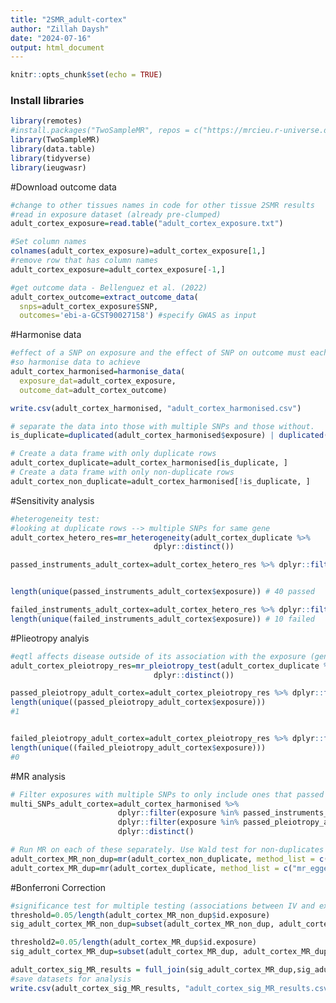 ```yaml
---
title: "2SMR_adult-cortex"
author: "Zillah Daysh"
date: "2024-07-16"
output: html_document
---
```


```r
knitr::opts_chunk$set(echo = TRUE)
```

### Install libraries

```r
library(remotes)
#install.packages("TwoSampleMR", repos = c("https://mrcieu.r-universe.dev", "https://cloud.r-project.org"))
library(TwoSampleMR)
library(data.table)
library(tidyverse)
library(ieugwasr)
```

#Download outcome data
```r
#change to other tissues names in code for other tissue 2SMR results
#read in exposure dataset (already pre-clumped)
adult_cortex_exposure=read.table("adult_cortex_exposure.txt")

#Set column names
colnames(adult_cortex_exposure)=adult_cortex_exposure[1,]
#remove row that has column names 
adult_cortex_exposure=adult_cortex_exposure[-1,]

#get outcome data - Bellenguez et al. (2022) 
adult_cortex_outcome=extract_outcome_data(
  snps=adult_cortex_exposure$SNP,
  outcomes='ebi-a-GCST90027158') #specify GWAS as input

```
#Harmonise data
```r
#effect of a SNP on exposure and the effect of SNP on outcome must each correspond to the same allele 
#so harmonise data to achieve
adult_cortex_harmonised=harmonise_data(
  exposure_dat=adult_cortex_exposure,
  outcome_dat=adult_cortex_outcome)

write.csv(adult_cortex_harmonised, "adult_cortex_harmonised.csv")

# separate the data into those with multiple SNPs and those without.
is_duplicate=duplicated(adult_cortex_harmonised$exposure) | duplicated(adult_cortex_harmonised$exposure, fromLast = TRUE)

# Create a data frame with only duplicate rows
adult_cortex_duplicate=adult_cortex_harmonised[is_duplicate, ]
# Create a data frame with only non-duplicate rows
adult_cortex_non_duplicate=adult_cortex_harmonised[!is_duplicate, ]
```

#Sensitivity analysis
```r
#heterogeneity test: 
#looking at duplicate rows --> multiple SNPs for same gene
adult_cortex_hetero_res=mr_heterogeneity(adult_cortex_duplicate %>%
                                dplyr::distinct()) 

passed_instruments_adult_cortex=adult_cortex_hetero_res %>% dplyr::filter(Q_pval > 0.05)


length(unique(passed_instruments_adult_cortex$exposure)) # 40 passed

failed_instruments_adult_cortex=adult_cortex_hetero_res %>% dplyr::filter(Q_pval <= 0.05)
length(unique(failed_instruments_adult_cortex$exposure)) # 10 failed
```

#Plieotropy analyis
```r
#eqtl affects disease outside of its association with the exposure (gene expression changes)
adult_cortex_pleiotropy_res=mr_pleiotropy_test(adult_cortex_duplicate %>% 
                                dplyr::distinct())

passed_pleiotropy_adult_cortex=adult_cortex_pleiotropy_res %>% dplyr::filter(pval > 0.05)
length(unique((passed_pleiotropy_adult_cortex$exposure))) 
#1


failed_pleiotropy_adult_cortex=adult_cortex_pleiotropy_res %>% dplyr::filter(pval <= 0.05)
length(unique((failed_pleiotropy_adult_cortex$exposure))) 
#0
```

#MR analysis
```r
# Filter exposures with multiple SNPs to only include ones that passed all sensitivity analyses
multi_SNPs_adult_cortex=adult_cortex_harmonised %>% 
                        dplyr::filter(exposure %in% passed_instruments_adult_cortex$exposure) %>% 
                        dplyr::filter(exposure %in% passed_pleiotropy_adult_cortex$exposure) %>%
                        dplyr::distinct() 

# Run MR on each of these separately. Use Wald test for non-duplicates
adult_cortex_MR_non_dup=mr(adult_cortex_non_duplicate, method_list = c("mr_wald_ratio"))
adult_cortex_MR_dup=mr(adult_cortex_duplicate, method_list = c("mr_egger_regression", "mr_ivw"))
```

#Bonferroni Correction
```r
#significance test for multiple testing (associations between IV and exposure)
threshold=0.05/length(adult_cortex_MR_non_dup$id.exposure)
sig_adult_cortex_MR_non_dup=subset(adult_cortex_MR_non_dup, adult_cortex_MR_non_dup$pval < threshold)

threshold2=0.05/length(adult_cortex_MR_dup$id.exposure)
sig_adult_cortex_MR_dup=subset(adult_cortex_MR_dup, adult_cortex_MR_dup$pval < threshold2)

adult_cortex_sig_MR_results = full_join(sig_adult_cortex_MR_dup,sig_adult_cortex_MR_non_dup)
#save datasets for analysis
write.csv(adult_cortex_sig_MR_results, "adult_cortex_sig_MR_results.csv")
```


